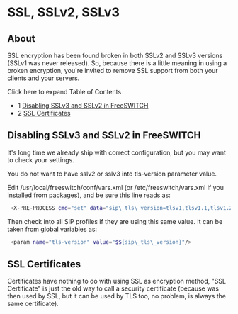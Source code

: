 
# SSL, SSLv2, SSLv3 

 

## About

SSL encryption has been found broken in both SSLv2 and SSLv3 versions (SSLv1 was never released).
So, because there is a little meaning in using a broken encryption, you're invited to remove SSL support from both your clients and your servers.

Click here to expand Table of Contents

* 1 [Disabling SSLv3 and SSLv2 in FreeSWITCH](#disabling-sslv3-and-sslv2-in-freeswitch)
* 2 [SSL Certificates](#ssl-certificates)

## Disabling SSLv3 and SSLv2 in FreeSWITCH

It's long time we already ship with correct configuration, but you may want to check your settings.

You do not want to have sslv2 or sslv3 into tls-version parameter value.

Edit /usr/local/freeswitch/conf/vars.xml (or /etc/freeswitch/vars.xml if you installed from packages), and be sure this line reads as:

```bash
 <X-PRE-PROCESS cmd="set" data="sip\_tls\_version=tlsv1,tlsv1.1,tlsv1.2"/>
```

Then check into all SIP profiles if they are using this same value. It can be taken from global variables as:

```bash
 <param name="tls-version" value="$${sip\_tls\_version}"/>
```

## SSL Certificates

Certificates have nothing to do with using SSL as encryption method, "SSL Certificate"
is just the old way to call a security certificate (because was then used by SSL, but it can be used by TLS too, no problem, is always the same certificate).

